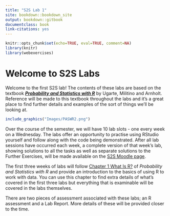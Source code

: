 ```yaml
--- 
title: "S2S Lab 1"
site: bookdown::bookdown_site
output: bookdown::gitbook
documentclass: book
link-citations: yes
---
```


```r
knitr::opts_chunk$set(echo=TRUE, eval=TRUE, comment=NA)
library(knitr)
library(webexercises)
```

<!--
# R and RStudio {#RStudio}

Welcome to the first S2S lab! The contents of these labs are based on the textbook [***Probability and Statistics with R***](https://read.kortext.com/reader/pdf/92741/A) by Ugarte, Militino and Arnholt. Reference will be made to this textbook throughout the labs and it's a great place to find further details and examples of the sort of things we'll be looking at. Note that everything you are expected to know will be covered in the labs themselves. 

Today you will be introduced to R and RStudio and learn how to use them both to define and manipulate your own vectors. 

[R](https://www.r-project.org/) is a programming language that you will use to write code in numerous statistics courses throughout your degree. [RStudio](https://posit.co/download/rstudio-desktop/) is an accompaniment to R, known as an Integrated Development Environment (IDE). RStudio essentially makes all features of the R programming language easier to use and it is the software you will interact with in these labs, rather than R directly.

It is best for you to install R and RStudio on your own device and use this for all of the labs, but if you would prefer, R and RStudio are always available from the desktop PCs in the lab.

If you do not already have R and RStudio downloaded on your device, follow the steps outlined below in Sections \@ref(downloadR) and \@ref(downloadRS) before moving on to Section \@ref(UseR) which will detail how to use RStudio.

## Installing R {#downloadR}

[![R logo](Images/Rlogo.svg){width=15%}](https://www.r-project.org/)

The first step is to install R onto your device. This can be done for free from [CRAN](https://cran.r-project.org/) (the **C**omprehensive **R** **A**rchive **N**etwork). R is available for Windows, Mac OS, Linux and some other less common operating systems.

* If you are using a Windows device, follow [this link](https://cran.r-project.org/bin/windows/base/) and click *'Download R-x.y.z for Windows'* to download the installer for the latest version of R. Once this is complete, run the installer and accept all default settings.
* If you are using a Mac, follow [this link](https://cran.r-project.org/bin/macosx/) and select the .pkg file from the left of the screen to download the installer for the latest version of R. Once this download is complete, open the file and complete the onscreen steps to finish installing R.

## Installing RStudio {#downloadRS}

[![RStudio logo](Images/RStudio.svg){width=40%}](https://posit.co/download/rstudio-desktop/)

Now that R is installed on your device, you are ready to download and install RStudio.

To do this, go to [RStudio](https://posit.co/download/rstudio-desktop/) and click on the link *'Download RStudio...'*. This should automatically detect what system your device is using but make sure to double check it says either for Windows or for MacOS - whichever is correct!

This file may take a while to download, but once it has launch the installer and follow the steps to complete the installation.

You are now ready to use RStudio. Make sure you launch the **RStudio app** to complete the labs, rather than R.

---

For more information on downloading, installing and using R and RStudio, see Sections [1.1 Introduction to **R**](https://read.kortext.com/reader/pdf/92741/1) and [1.2 Downloading and Installing **R**](https://read.kortext.com/reader/pdf/92741/1) in *Probability and Statistics with R*.


## Using RStudio {#UseR}

Once you have opened the RStudio app, create a new text file (called an "R script") by:

* clicking ![](Images/NewFile.png){width=5%} in the top left of the RStudio window
* selecting ![](Images/RScript.png){width=12%} from the drop down menu options

This will open a new pane in the RStudio window which is where you will write all of your code. RStudio is arranged with four panes, the default layout of which you can see below.

```r
include_graphics("Images/RStudioWindow.png")
```

1. This is the **source pane**. This is where you will view, write and edit all your code and view data in a spreadsheet format. Typically this pane isn't displayed when you first launch RStudio; instead, you need to open a new (or pre-existing) R script or load in some data.
   
   We 'run' code from here by selecting the row(s) we want to execute and clicking the ![](Images/Run.png){width=8%} icon in the top right of this pane (alternatively hold the `ctrl` key (or `cmd` on Mac) and hit `enter` at the same time).
   
2. This is the **console pane**. This is where you can view the outcome of any code you have 'run', as well as type in commands and view output messages such as warnings or errors from code that doesn't work correctly.

3. This pane has several different tabs, but the most used one is the **Environment** tab. This lists some information about the 'objects' you have created in your code, such as data frames, vectors or statistical models which we'll learn more about throughout these labs.

4. This pane also has several tabs. The ones of note here are the **Files** tab which shows the folders and files the current RStudio session has access to; the **Plots** tab which shows any plots or graphs you have created in your code; and the **Help** tab which can be used to learn more about the properties of different functions that can be used in R Studio.

To save an R script with any code you have written, simply click the ![](Images/Save.png){width=3%} icon at the top left of the source pane and choose where to save the file (make sure this is somewhere you can find it again, like in a folder called '*S2S Labs*'!). R scripts are saved as .r files.

To open a previously saved R script, either click on the .r file in the folder you've saved it to, or within RStudio go to `File > Open File...` and choose the .r file from there.

Now you are ready to begin using RStudio to write your own code!

---

You can read more about using RStudio in [Section 1.7 RStudio](https://read.kortext.com/reader/pdf/92741/16) of *Probability and Statistics with R*.
-->

# Welcome to S2S Labs


Welcome to the first S2S lab! The contents of these labs are based on the textbook [***Probability and Statistics with R***](https://read.kortext.com/reader/pdf/92741/A) by Ugarte, Militino and Arnholt. Reference will be made to this textbook throughout the labs and it's a great place to find further details and examples of the sort of things we'll be looking at.

```r
include_graphics("Images/PASWR2.png")
```

Over the course of the semester, we will have 10 lab slots - one every week on a Wednesday. The labs offer an opportunity to practise using RStudio yourself and follow along with the code being demonstrated. After all lab sessions have occurred each week, a complete version of that week's lab, showing solutions to all the tasks as well as separate solutions to the Further Exercises, will be made available on the [S2S Moodle page](https://moodle.gla.ac.uk/course/view.php?id=38593).

The first three weeks of labs will follow [Chapter 1 What Is R?](https://read.kortext.com/reader/pdf/92741/1) of *Probability and Statistics with R* and provide an introduction to the basics of using R to work with data. You can use this chapter to find extra details of what's covered in the first three labs but everything that is examinable will be covered in the labs themselves.

There are two pieces of assessment associated with these labs; an R assessment and a Lab Report. More details of these will be provided closer to the time.







